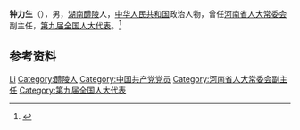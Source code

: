 '''钟力生'''（{{bd|1937年|9月|2009年|9月24日}}），男，[[湖南|湖南]][[醴陵|醴陵]]人，[[中华人民共和国|中华人民共和国]]政治人物，曾任[[河南省人大常委会|河南省人大常委会]]副主任，[[第九届全国人大代表|第九届全国人大代表]]。<ref>{{Cite book|title=中华人民共和国职官志|author=何虎生, 李耀东, 向常福主编|publisher=中国社会出版社|year=2003|isbn=9787800883934|location=北京|pages=}}</ref>

== 参考资料 ==
{{reflist}}

{{中国人物小作品}}

{{Authority control}}
{{DEFAULTSORT:Zhong钟}}
[[Category:钟姓|Li]]
[[Category:醴陵人|Category:醴陵人]]
[[Category:中国共产党党员|Category:中国共产党党员]]
[[Category:河南省人大常委会副主任|Category:河南省人大常委会副主任]]
[[Category:第九届全国人大代表|Category:第九届全国人大代表]]